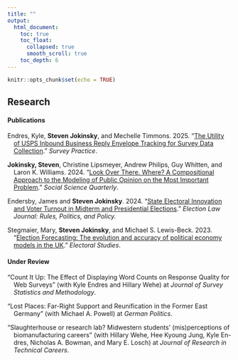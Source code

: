```yaml
---
title: ""
output: 
  html_document:
    toc: true
    toc_float: 
      collapsed: true
      smooth_scroll: true
    toc_depth: 6
---
```


```r
knitr::opts_chunk$set(echo = TRUE)
```

## Research


#### Publications

<p style="text-indent: -1em; padding-left: 1em;">
  Endres, Kyle, **Steven Jokinsky**, and Mechelle Timmons. 2025. “[The Utility of USPS Inbound Business Reply Envelope Tracking for Survey Data Collection](https://doi.org/10.29115/SP-2025-0012).” *Survey Practice*.
</p>

<p style="text-indent: -1em; padding-left: 1em;"> 
  **Jokinsky, Steven**, Christine Lipsmeyer, Andrew Philips, Guy Whitten, and Laron K. Williams. 2024. “[Look Over There. Where? A Compositional Approach to the Modeling of Public Opinion on the Most Important Problem](https://onlinelibrary.wiley.com/doi/10.1111/ssqu.13360).” *Social Science Quarterly*.
</p>

<p style="text-indent: -1em; padding-left: 1em;"> 
  Endersby, James and **Steven Jokinsky**. 2024. “[State Electoral Innovation and Voter Turnout in Midterm and Presidential Elections](https://www.liebertpub.com/doi/abs/10.1089/elj.2023.0013).” *Election Law Journal: Rules, Politics, and Policy.*
</p>

<p style="text-indent: -1em; padding-left: 1em;"> 
  Stegmaier, Mary, **Steven Jokinsky**, and Michael S. Lewis-Beck. 2023. “[Election Forecasting: The evolution and accuracy of political economy models in the UK](https://www.sciencedirect.com/science/article/abs/pii/S0261379423001166).” *Electoral Studies*.
</p>

#### Under Review
<!-- ###### <u>Political Science</u> -->
<p style="text-indent: -1em; padding-left: 1em;"> 
  “Count It Up: The Effect of Displaying Word Counts on Response Quality
for Web Surveys” (with Kyle Endres and Hillary Wehe) at *Journal of Survey
Statistics and Methodology*.
</p>

<p style="text-indent: -1em; padding-left: 1em;">
   “Lost Places: Far-Right Support and Reunification in the Former East Germany” (with Michael A. Powell) at *German Politics*. 
</p>

<!-- ###### <u>Interdisciplinary</u> -->
<p style="text-indent: -1em; padding-left: 1em;">
   “Slaughterhouse or research lab? Midwestern students’ (mis)perceptions of
biomanufacturing careers” (with Hillary Wehe, Hee Kyoung Jung, Kyle En-
dres, Nicholas A. Bowman, and Mary E. Losch) at *Journal of Research in
Technical Careers*. 
</p>

<!-- #### Professional Reports -->



